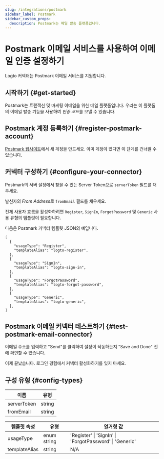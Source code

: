 ```yaml
---
slug: /integrations/postmark
sidebar_label: Postmark
sidebar_custom_props:
  description: Postmark는 메일 발송 플랫폼입니다.
---
```



# Postmark 이메일 서비스를 사용하여 이메일 인증 설정하기

Logto 커넥터는 Postmark 이메일 서비스를 지원합니다.

<GuideTip />

## 시작하기 \{#get-started}

Postmark는 트랜잭션 및 마케팅 이메일을 위한 메일 플랫폼입니다. 우리는 이 플랫폼의 이메일 발송 기능을 사용하여 *인증 코드*를 보낼 수 있습니다.

## Postmark 계정 등록하기 \{#register-postmark-account}

[Postmark 웹사이트](https://postmark.com/)에서 새 계정을 만드세요. 이미 계정이 있다면 이 단계를 건너뛸 수 있습니다.

## 커넥터 구성하기 \{#configure-your-connector}

Postmark의 서버 설정에서 찾을 수 있는 Server Token으로 `serverToken` 필드를 채우세요.

발신자의 *From Address*로 `fromEmail` 필드를 채우세요.

전체 사용자 흐름을 활성화하려면 `Register`, `SignIn`, `ForgotPassword` 및 `Generic` 사용 유형의 템플릿이 필요합니다.

다음은 Postmark 커넥터 템플릿 JSON의 예입니다.

```jsonc
[
  {
    "usageType": "Register",
    "templateAlias": "logto-register",
  },
  {
    "usageType": "SignIn",
    "templateAlias": "logto-sign-in",
  },
  {
    "usageType": "ForgotPassword",
    "templateAlias": "logto-forgot-password",
  },
  {
    "usageType": "Generic",
    "templateAlias": "logto-generic",
  },
]
```

## Postmark 이메일 커넥터 테스트하기 \{#test-postmark-email-connector}

이메일 주소를 입력하고 "Send"를 클릭하여 설정이 작동하는지 "Save and Done" 전에 확인할 수 있습니다.

이제 끝났습니다. <MainSiteUrl href="/connectors/email-connectors/#enable-email-address-for-end-user-flows">로그인 경험에서 커넥터 활성화하기</MainSiteUrl>를 잊지 마세요.

## 구성 유형 \{#config-types}

| 이름        | 유형   |
| ----------- | ------ |
| serverToken | string |
| fromEmail   | string |

| 템플릿 속성   | 유형        | 열거형 값                                               |
| ------------- | ----------- | ------------------------------------------------------- |
| usageType     | enum string | 'Register' \| 'SignIn' \| 'ForgotPassword' \| 'Generic' |
| templateAlias | string      | N/A                                                     |
